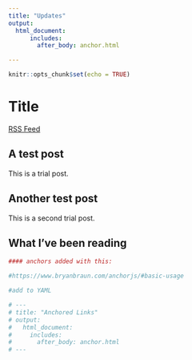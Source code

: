 ```yaml
---
title: "Updates"
output: 
  html_document:
      includes:
        after_body: anchor.html

---
```


```r
knitr::opts_chunk$set(echo = TRUE)
```

# Title

[RSS Feed](https://collinpaschall.github.io/rss.xml)

## A test post

This is a trial post.

## Another test post

This is a second trial post.

## What I've been reading

<!-- https://www.washingtonpost.com/education/2022/04/26/adjunct-professor-american-georgetown-gwu/ -->

```r
#### anchors added with this:

#https://www.bryanbraun.com/anchorjs/#basic-usage

#add to YAML

# ---
# title: "Anchored Links"
# output: 
#   html_document:
#     includes:
#       after_body: anchor.html
# ---
```





